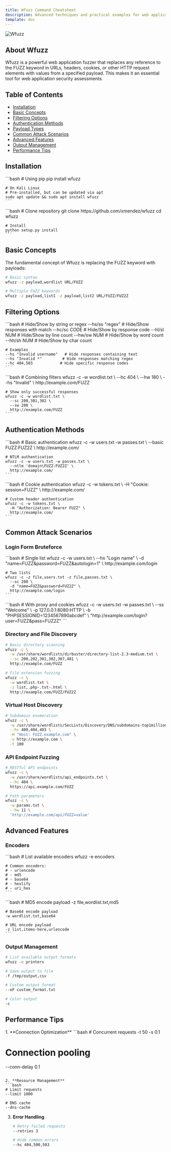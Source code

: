 ```yaml
---
title: Wfuzz Command Cheatsheet
description: Advanced techniques and practical examples for web application fuzzing with Wfuzz
template: doc
---
```



![Wfuzz](/src/assets/wfuzz-cs.png)

## About Wfuzz

Wfuzz is a powerful web application fuzzer that replaces any reference to the FUZZ keyword in URLs, headers, cookies, or other HTTP request elements with values from a specified payload. This makes it an essential tool for web application security assessments.

## Table of Contents

- [Installation](#installation)
- [Basic Concepts](#basic-concepts)
- [Filtering Options](#filtering-options)
- [Authentication Methods](#authentication-methods)
- [Payload Types](#payload-types)
- [Common Attack Scenarios](#common-attack-scenarios)
- [Advanced Features](#advanced-features)
- [Output Management](#output-management)
- [Performance Tips](#performance-tips)

## Installation

<Tabs>
  <TabItem label="Package Manager">
    ```bash
    # Using pip
    pip install wfuzz

    # On Kali Linux
    # Pre-installed, but can be updated via apt
    sudo apt update && sudo apt install wfuzz
    ```
  </TabItem>

  <TabItem label="From Source">
    ```bash
    # Clone repository
    git clone https://github.com/xmendez/wfuzz
    cd wfuzz

    # Install
    python setup.py install
    ```
  </TabItem>
</Tabs>

## Basic Concepts

The fundamental concept of Wfuzz is replacing the FUZZ keyword with payloads:

```bash
# Basic syntax
wfuzz -z payload,wordlist URL/FUZZ

# Multiple FUZZ keywords
wfuzz -z payload,list1 -z payload,list2 URL/FUZZ/FUZ2Z
```

## Filtering Options

<Tabs>
  <TabItem label="Response Filters">
    ```bash
    # Hide/Show by string or regex
    --hs/ss "regex"    # Hide/Show responses with match
    --hc/sc CODE       # Hide/Show by response code
    --hl/sl NUM        # Hide/Show by line count
    --hw/sw NUM        # Hide/Show by word count
    --hh/sh NUM        # Hide/Show by char count

    # Examples
    --hs "Invalid username"   # Hide responses containing text
    --hs "Invalid *"         # Hide responses matching regex
    --hc 404,503            # Hide specific response codes
    ```
  </TabItem>

  <TabItem label="Complex Filtering">
    ```bash
    # Combining filters
    wfuzz -c -w wordlist.txt \
      --hc 404 \
      --hw 180 \
      --hs "Invalid" \
      http://example.com/FUZZ

    # Show only successful responses
    wfuzz -c -w wordlist.txt \
      --sc 200,301,302 \
      --sw 200 \
      http://example.com/FUZZ
    ```
  </TabItem>
</Tabs>

## Authentication Methods

<Tabs>
  <TabItem label="Basic Auth">
    ```bash
    # Basic authentication
    wfuzz -c -w users.txt -w passes.txt \
      --basic FUZZ:FUZ2Z \
      http://example.com/

    # NTLM authentication
    wfuzz -c -w users.txt -w passes.txt \
      --ntlm 'domain\FUZZ:FUZ2Z' \
      http://example.com/
    ```
  </TabItem>

  <TabItem label="Cookie/Header Auth">
    ```bash
    # Cookie authentication
    wfuzz -c -w tokens.txt \
      -H "Cookie: session=FUZZ" \
      http://example.com/

    # Custom header authentication
    wfuzz -c -w tokens.txt \
      -H "Authorization: Bearer FUZZ" \
      http://example.com/
    ```
  </TabItem>
</Tabs>

## Common Attack Scenarios

### Login Form Bruteforce

<Tabs>
  <TabItem label="POST Requests">
    ```bash
    # Single list
    wfuzz -c -w users.txt \
      --hs "Login name" \
      -d "name=FUZZ&password=FUZZ&autologin=1" \
      http://example.com/login

    # Two lists
    wfuzz -c -z file,users.txt -z file,passes.txt \
      --sc 200 \
      -d "name=FUZZ&password=FUZ2Z" \
      http://example.com/login
    ```
  </TabItem>

  <TabItem label="GET Requests">
    ```bash
    # With proxy and cookies
    wfuzz -c -w users.txt -w passes.txt \
      --ss "Welcome" \
      -p 127.0.0.1:8080:HTTP \
      -b "PHPSESSIONID=1234567890abcdef" \
      "http://example.com/login?user=FUZZ&pass=FUZ2Z"
    ```
  </TabItem>
</Tabs>

### Directory and File Discovery

```bash
# Basic directory scanning
wfuzz -c \
  -w /usr/share/wordlists/dirbuster/directory-list-2.3-medium.txt \
  --sc 200,202,301,302,307,401 \
  http://example.com/FUZZ

# File extension fuzzing
wfuzz -c \
  -w wordlist.txt \
  -z list,.php-.txt-.html \
  http://example.com/FUZZ/FUZ2Z
```

### Virtual Host Discovery

```bash
# Subdomain enumeration
wfuzz -c \
  -w /usr/share/wordlists/SecLists/Discovery/DNS/subdomains-top1million-20000.txt \
  --hc 400,404,403 \
  -H "Host: FUZZ.example.com" \
  -u http://example.com \
  -t 100
```

### API Endpoint Fuzzing

```bash
# RESTful API endpoints
wfuzz -c \
  -w /usr/share/wordlists/api_endpoints.txt \
  --hc 404 \
  https://api.example.com/FUZZ

# Path parameters
wfuzz -c \
  -w params.txt \
  --hw 11 \
  'http://example.com/api/FUZZ=value'
```

## Advanced Features

### Encoders

<Tabs>
  <TabItem label="Available Encoders">
    ```bash
    # List available encoders
    wfuzz -e encoders

    # Common encoders:
    # - urlencode
    # - md5
    # - base64
    # - hexlify
    # - uri_hex
    ```
  </TabItem>

  <TabItem label="Usage Examples">
    ```bash
    # MD5 encode payload
    -z file,wordlist.txt,md5

    # Base64 encode payload
    -w wordlist.txt,base64

    # URL encode payload
    -z list,items-here,urlencode
    ```
  </TabItem>
</Tabs>

### Output Management

```bash
# List available output formats
wfuzz -e printers

# Save output to file
-f /tmp/output,csv

# Custom output format
--oF custom_format.txt

# Color output
-c
```

## Performance Tips

<Steps>
1. **Connection Optimization**
   ```bash
   # Concurrent requests
   -t 50 -s 0.1

   # Connection pooling
   --conn-delay 0.1
   ```

2. **Resource Management**
   ```bash
   # Limit requests
   --limit 1000

   # DNS cache
   --dns-cache
   ```

3. **Error Handling**
   ```bash
   # Retry failed requests
   --retries 3

   # Hide common errors
   --hc 404,500,503
   ```
</Steps>